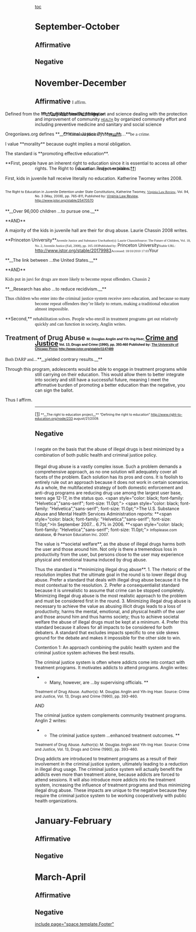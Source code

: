 [[toc]]
=September-October= 
==Affirmative== 
==Negative== 

=November-December= 
==Affirmative <span style="font-family: Cambria,serif; font-size: 13.824px; font-weight: normal; line-height: 22px;">I affirm.</span>== 

<span style="margin-bottom: 0in; margin-left: -1in; margin-right: -1in; margin-top: 0in;">Defined from the Merriam-Webster Dictionary: </span>
<span style="margin-bottom: 0in; margin-left: -1.0in; margin-right: -1.0in; margin-top: 0in;">**__Ought__**: moral obligation </span>
<span style="margin-bottom: 0in; margin-left: -1.0in; margin-right: -1.0in; margin-top: 0in;"><span class="vi">**__Public health__**:</span> the art and science dealing with the protection and improvement of community <span style="border: 1pt none windowtext; font-variant: small-caps; padding: 0in;">[[@http://www.merriam-webster.com/dictionary/public%20health|health]]</span> by organized community effort and including preventive medicine and sanitary and social science </span>

<span style="margin-bottom: 0in; margin-left: -1in; margin-right: -1in; margin-top: 0in;">Oregonlaws.org defines **__Criminal Justice System__**: </span>
<span style="margin-bottom: 0in; margin-left: -1in; margin-right: -1in; margin-top: 0in;">**<span style="font-family: Cambria,serif; font-size: 11pt;">"Criminal justice</span>** **<span style="font-family: Cambria,serif; font-size: 11pt;"><span style="border: 1pt none windowtext; padding: 0in;">[[https://www.oregonlaws.org/glossary/definition/system|system]]</span>…</span>**<span style="font-family: Cambria,serif; font-size: 11pt;">be a crime</span><span style="font-family: Cambria,serif; font-size: 8pt;">. </span></span>

<span style="margin-bottom: 0in; margin-left: -1in; margin-right: -1in; margin-top: 0in;">I value **morality** because ought implies a moral obligation. </span>

<span style="margin-bottom: 0in; margin-left: -1in; margin-right: -1in; margin-top: 0in;">The standard is **promoting effective education**. </span>

<span style="margin-bottom: 0in; margin-left: -1.0in; margin-right: -1.0in; margin-top: 0in;">**First, people have an inherent right to education since it is essential to access all other rights. The Right to Education Project explains:** </span>
<span style="margin-bottom: 0in; margin-left: -1.0in; margin-right: -1.0in; margin-top: 0in;"><span style="font-family: Cambria,serif; font-size: 10pt;">As well as ...</span><span style="font-family: Cambria,serif;">and power holders.[[#_ftn1|[1]]]</span> </span>

<span style="margin-bottom: 0in; margin-left: -1in; margin-right: -1in; margin-top: 0in;">First, kids in juvenile hall receive literally no education. Katherine Twomey writes 2008. </span>

==<span style="line-height: 10.5pt; margin-bottom: 0in; margin-left: -1.0in; margin-right: -1.0in; margin-top: 0in;"><span style="font-size: 8pt; font-weight: normal;">The Right to Education in Juvenile Detention under State Constitutions, Katherine Twomey, </span><span style="color: #265985; font-family: Cambria,serif; font-size: 8pt; font-style: normal; font-weight: normal;">[[http://www.jstor.org.shs-13.scarsdaleschools.k12.ny.us:2048/action/showPublication?journalCode=virglawrevi|Virginia Law Review]]</span><span style="font-size: 8pt; font-weight: normal;">, Vol. 94, No. 3 (May, 2008), pp. 765-811, Published by: <span style="color: #265985;">[[http://www.jstor.org.shs-13.scarsdaleschools.k12.ny.us:2048/action/showPublisher?publisherCode=vlr|Virginia Law Review]]</span>, http://www.jstor.org/stable/25470570</span> </span>== 

<span style="margin-bottom: 0in; margin-left: -1.0in; margin-right: -1.0in; margin-top: 0in;">**__Over 96,000 children …to pursue one.__** </span>

<span style="margin-left: -1in;">**AND** </span>

<span style="margin-left: -1in;">A majority of the kids in juvenile hall are their for drug abuse. Laurie Chassin 2008 writes. </span>

<span style="margin-bottom: 0in; margin-left: -1.0in; margin-right: -1.0in; margin-top: 0in;">**Princeton University**<span style="font-family: Cambria,serif; font-size: 8pt;">Juvenile Justice and Substance UseAuthor(s): Laurie ChassinSource: The Future of Children, Vol. 18, No. 2, Juvenile Justice (Fall, 2008), pp. 165-183Published by: </span>Princeton University<span style="font-family: Cambria,serif; font-size: 8pt;">Stable URL: </span>http://www.jstor.org/stable/20179983<span style="font-family: Cambria,serif; font-size: 8pt;">Accessed: 18/10/2010 17:03</span>Your </span>

<span style="margin-bottom: 0in; margin-left: -1.0in; margin-right: -1.0in; margin-top: 0in;">**__The link between …the United States.__** </span>

<span style="margin-bottom: 0in; margin-left: -1.0in; margin-right: -1.0in; margin-top: 0in;">**AND** </span>

<span style="font-family: Cambria,serif; font-size: 11pt; margin-bottom: 0in; margin-left: -1in; margin-right: -1in; margin-top: 0in;">Kids put in juvi for drugs are more likely to become repeat offenders. Chassin 2 </span>

<span style="margin-bottom: 0in; margin-left: -1.0in; margin-right: -1.0in; margin-top: 0in;">**__Research has also …to reduce recidivism.__** </span>

<span style="margin-bottom: 0in; margin-left: -1.0in; margin-right: -1.0in; margin-top: 0in;"><span style="font-family: Cambria,serif; font-size: 11pt;">Thus children who enter into the criminal justice system receive zero education, and because so many become repeat offenders they’re likely to return, making a traditional education almost impossible.</span> </span>

<span style="margin-bottom: 0in; margin-left: -1.0in; margin-right: -1.0in; margin-top: 0in;">**Second,** <span style="font-family: Cambria,serif; font-size: 11pt;">rehabilitation solves. People who enroll in treatment programs get out relatively quickly and can function in society, Anglin writes. </span></span>

==<span style="line-height: 10.5pt; margin-bottom: 0in; margin-left: -1.0in; margin-right: -1.0in; margin-top: 0in;"><span style="color: #333333;">Treatment of Drug Abuse </span><span style="font-size: 8.0pt;">M. Douglas Anglin and Yih-Ing Hser, </span><span style="color: #265985;">[[http://www.jstor.org.shs-13.scarsdaleschools.k12.ny.us:2048/action/showPublication?journalCode=crimejustice|Crime and Justice]]</span><span style="color: black; font-family: Arial,sans-serif; font-size: 8pt;"> Vol. 13, Drugs and Crime (1990), pp. 393-460 Published by: <span style="color: #265985;">[[http://www.jstor.org.shs-13.scarsdaleschools.k12.ny.us:2048/action/showPublisher?publisherCode=ucpress|The University of Chicago Press]]</span> http://www.jstor.org/stable/1147489</span> </span>== 

<span style="margin-bottom: 0in; margin-left: -1.0in; margin-right: -1.0in; margin-top: 0in;"><span style="font-family: Cambria,serif;">Both DARP and</span>…**__yielded contrary results.__** </span>

<span style="margin-bottom: 0in; margin-left: -1in; margin-right: -1in; margin-top: 0in;">Through this program, adolescents would be able to engage in treatment programs while still carrying on their education. This would allow them to better integrate into society and still have a successful future, meaning I meet the affirmative burden of promoting a better education than the negative, you can sign the ballot. </span>

<span style="margin-bottom: 0in; margin-left: -1in; margin-right: -1in; margin-top: 0in;">Thus I affirm. </span>





----

<span style="display: block;"> [[#_ftnref1|[1]]]<span style="font-size: 8.0pt;"> **__The right to education project__** “Defining the right to education” [[http://www.right-to-education.org/node/233]] august/21/2009. </span>
</span>

==Negative== 
==<span style="font-size: 13.824px; font-weight: normal; line-height: 19px;">I negate on the basis that the abuse of illegal drugs is best minimized by a combination of both public health and criminal justice policy.</span>== 

Illegal drug abuse is a vastly complex issue. Such a problem demands a comprehensive approach, as no one solution will adequately cover all facets of the problem. Each solution has its pros and cons. It is foolish to entirely rule out an approach because it does not work in certain scenarios. As a whole, the multifaceted strategy of both domestic enforcement and anti-drug programs are reducing drug use among the largest user base, teens age 12-17, in the status quo. 
<span class="apple-style-span"><span style="color: black; font-family: "Helvetica","sans-serif"; font-size: 11.0pt;"> </span></span>
<span class="apple-style-span"><span style="color: black; font-family: "Helvetica","sans-serif"; font-size: 11.0pt;">The U.S. Substance Abuse and Mental Health Services Administration reports: </span></span>
<span class="apple-style-span">**<span style="mso-bidi-font-weight: normal;"><span style="color: black; font-family: "Helvetica","sans-serif"; font-size: 11.0pt;">In September 2007… 6.7% in 2006. </span></span>**</span><span style="color: black; font-family: "Helvetica","sans-serif"; font-size: 11.0pt;">
</span><span style="font-size: 9pt;">Infoplease.com database, © Pearson Education Inc. 2007.  </span>

The value is **<span style="mso-bidi-font-weight: normal;">societal welfare</span>**, as the abuse of illegal drugs harms both the user and those around him. Not only is there a tremendous loss in productivity from the user, but persons close to the user may experience physical and emotional trauma induced by drug abuse. 

Thus the standard is **<span style="mso-bidi-font-weight: normal;">minimizing illegal drug abuse</span>**. 
<span style="mso-list: l0 level1 lfo1; text-indent: -.25in;">1. The rhetoric of the resolution implies that the ultimate goal in the round is to lower illegal drug abuse. Prefer a standard that deals with illegal drug abuse because it is the most contextual to the resolution. </span>
<span style="mso-list: l0 level1 lfo1; text-indent: -.25in;">2. Prefer a consequentialist standard because it is unrealistic to assume that crime can be stopped completely. Minimizing illegal drug abuse is the most realistic approach to the problem and must be considered first in the round.</span>
<span style="mso-list: l0 level1 lfo1; text-indent: -.25in;">3. Minimizing illegal drug abuse is necessary to achieve the value as abusing illicit drugs leads to a loss of productivity, harms the mental, emotional, and physical health of the user and those around him and thus harms society; thus to achieve societal welfare the abuse of illegal drugs must be kept at a minimum.</span>
<span style="mso-list: l0 level1 lfo1; text-indent: -.25in;">4. Prefer this standard because it allows for all impacts to be considered for both debaters. A standard that excludes impacts specific to one side skews ground for the debate and makes it impossible for the other side to win. </span>


Contention 1: An approach combining the public health system and the criminal justice system achieves the best results.

The criminal justice system is often where addicts come into contact with treatment programs. It motivates addicts to attend programs. Anglin writes:
**<span style="mso-bidi-font-weight: normal;">Many, however, are …by supervising officials.  </span>**
<span style="font-size: 9pt;">Treatment of Drug Abuse. Author(s): M. Douglas Anglin and Yih-Ing Hser. Source: Crime and Justice, Vol. 13, Drugs and Crime (1990), pp. 393-460.</span><span style="font-size: 10pt;"> </span>

AND

The criminal justice system complements community treatment programs. Anglin 2 writes:
**<span style="mso-bidi-font-weight: normal;">The criminal justice system …enhanced treatment outcomes. </span>**
<span style="font-size: 9pt;">Treatment of Drug Abuse. Author(s): M. Douglas Anglin and Yih-Ing Hser. Source: Crime and Justice, Vol. 13, Drugs and Crime (1990), pp. 393-460. </span>

Drug addicts are introduced to treatment programs as a result of their involvement in the criminal justice system, ultimately leading to a reduction in illegal drug usage. The criminal justice system will actually benefit the addicts even more than treatment alone, because addicts are forced to attend sessions. It will also introduce more addicts into the treatment system, increasing the influence of treatment programs and thus minimizing illegal drug abuse. These impacts are unique to the negative because they require the criminal justice system to be working cooperatively with public health organizations. 

=January-February= 
==Affirmative== 
==Negative== 

=March-April= 
==Affirmative== 
==Negative== 

[[include page="space.template.Footer"]]